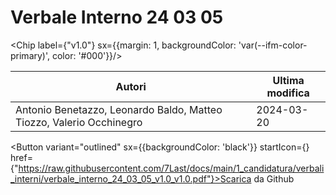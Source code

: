 

# Verbale Interno 24 03 05

<Chip label={"v1.0"} sx={{margin: 1, backgroundColor: 'var(--ifm-color-primary)', color: '#000'}}/>



|                               Autori                               |Ultima modifica|
|--------------------------------------------------------------------|---------------|
|Antonio Benetazzo, Leonardo Baldo, Matteo Tiozzo, Valerio Occhinegro|   2024-03-20  |

<Button variant="outlined" sx={{backgroundColor: 'black'}} startIcon={<GithubIcon />} href={"https://raw.githubusercontent.com/7Last/docs/main/1_candidatura/verbali_interni/verbale_interno_24_03_05_v1.0_v1.0.pdf"}>Scarica da Github</Button>